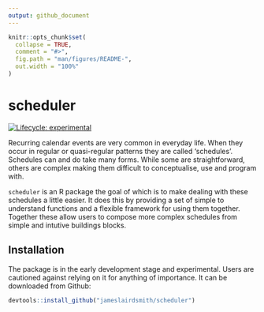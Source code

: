 ```yaml
---
output: github_document
---
```


<!-- README.md is generated from README.Rmd. Please edit that file -->

```r
knitr::opts_chunk$set(
  collapse = TRUE,
  comment = "#>",
  fig.path = "man/figures/README-",
  out.width = "100%"
)
```
# scheduler
<!-- badges: start -->
[![Lifecycle: experimental](https://img.shields.io/badge/lifecycle-experimental-orange.svg)](https://www.tidyverse.org/lifecycle/#experimental)
<!-- badges: end -->

Recurring calendar events are very common in everyday life. When they occur in
regular or quasi-regular patterns they are called 'schedules'. Schedules can and
do take many forms. While some are straightforward, others are complex 
making them difficult to conceptualise, use and program with.

`scheduler` is an R package the goal of which is to make dealing with
these schedules a little easier. It does this by providing a set of simple
to understand functions and a flexible framework for using them together. 
Together these allow users to compose more complex schedules from simple and 
intutive buildings blocks.

## Installation

The package is in the early development stage and experimental. Users are 
cautioned against relying on it for anything of importance. It can be 
downloaded from Github:

```r
devtools::install_github("jameslairdsmith/scheduler")
```

